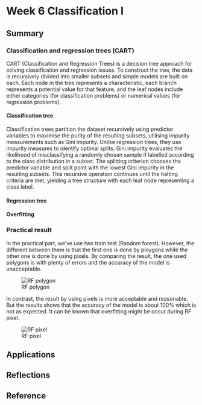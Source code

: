 # Week 6 Classification I

## Summary

### Classification and regression trees (CART)
CART (Classification and Regression Trees) is a decision tree approach for solving classification and regression issues. To construct the tree, the data is recursively divided into smaller subsets and simple models are built on each. Each node in the tree represents a characteristic, each branch represents a potential value for that feature, and the leaf nodes include either categories (for classification problems) or numerical values (for regression problems).

#### Classification tree
Classification trees partition the dataset recursively using predictor variables to maximise the purity of the resulting subsets, utilising impurity measurements such as Gini impurity. Unlike regression trees, they use impurity measures to identify optimal splits. Gini impurity evaluates the likelihood of misclassifying a randomly chosen sample if labelled according to the class distribution in a subset. The splitting criterion chooses the predictor variable and split point with the lowest Gini impurity in the resulting subsets. This recursive operation continues until the halting criteria are met, yielding a tree structure with each leaf node representing a class label.

#### Regression tree

#### Overfitting

### Practical result
In the practical part, we've use two train test (Random forest). However, the different between them is that the first one is done by ploygons while the other one is done by using pixels. By comparing the result, the one used polygons is with plenty of errors and the accuracy of the model is unacceptable.

![RF polygon](img/屏幕截图 2024-03-13 191356.jpg)

In contrast, the result by using pixels is more acceptable and reasonable. But the results shows that the accuracy of the model is about 100% which is not as expected. It can be known that overfitting might be occur during RF pixel.

![RF pixel](img/屏幕截图 2024-03-13 175926.jpg)

## Applications

## Reflections


## Reference




